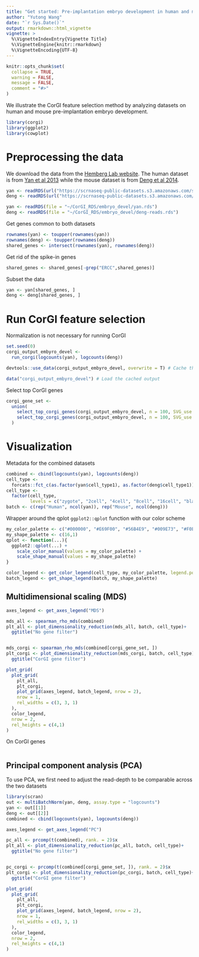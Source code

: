 ```yaml
---
title: "Get started: Pre-implantation embryo development in human and mouse"
author: "Yutong Wang"
date: "`r Sys.Date()`"
output: rmarkdown::html_vignette
vignette: >
  %\VignetteIndexEntry{Vignette Title}
  %\VignetteEngine{knitr::rmarkdown}
  %\VignetteEncoding{UTF-8}
---
```


```r
knitr::opts_chunk$set(
  collapse = TRUE,
  warning = FALSE,
  message = FALSE,
  comment = "#>"
)
```

We illustrate the CorGI feature selection method by analyzing datasets on human and mouse pre-implantation embryo development.

```r
library(corgi)
library(ggplot2)
library(cowplot)
```

# Preprocessing the data

We download the data from the [Hemberg Lab website](https://hemberg-lab.github.io/scRNA.seq.datasets/). The human dataset is from [Yan et al 2013](http://dx.doi.org/10.1038/nsmb.2660) while the mouse dataset is from [Deng et al 2014](http://dx.doi.org/10.1126/science.1245316).

```r
yan <- readRDS(url("https://scrnaseq-public-datasets.s3.amazonaws.com/scater-objects/yan.rds"))
deng <- readRDS(url("https://scrnaseq-public-datasets.s3.amazonaws.com/scater-objects/deng-reads.rds"))
```

```r
yan <- readRDS(file = "~/CorGI_RDS/embryo_devel/yan.rds")
deng <- readRDS(file = "~/CorGI_RDS/embryo_devel/deng-reads.rds")
```

Get genes common to both datasets
```r
rownames(yan) <- toupper(rownames(yan))
rownames(deng) <- toupper(rownames(deng))
shared_genes <- intersect(rownames(yan), rownames(deng))
```


Get rid of the spike-in genes
```r
shared_genes <- shared_genes[-grep("ERCC",shared_genes)]
```

Subset the data
```r
yan <- yan[shared_genes, ]
deng <- deng[shared_genes, ]
```

# Run CorGI feature selection

Normalization is not necessary for running CorGI

```r
set.seed(0)
corgi_output_embyro_devel <-
  run_corgi(logcounts(yan), logcounts(deng))
```

```r
devtools::use_data(corgi_output_embyro_devel, overwrite = T) # Cache the output so that we don't have to actually rerun corgi. Change to "eval=T" if rerun is necessary.
```

```r
data("corgi_output_embyro_devel") # Load the cached output
```

Select top CorGI genes
```r
corgi_gene_set <-
  union(
    select_top_corgi_genes(corgi_output_embyro_devel, n = 100, SVG_use = 2),
    select_top_corgi_genes(corgi_output_embyro_devel, n = 100, SVG_use = 3)
  )
```

# Visualization

Metadata for the combined datasets
```r
combined <- cbind(logcounts(yan), logcounts(deng))
cell_type <-
  forcats::fct_c(as.factor(yan$cell_type1), as.factor(deng$cell_type1))
cell_type <-
  factor(cell_type,
         levels = c("zygote", "2cell", "4cell", "8cell", "16cell", "blast"))
batch <- c(rep("Human", ncol(yan)), rep("Mouse", ncol(deng)))
```

Wrapper around the qplot `ggplot2::qplot` function with our color scheme

```r
my_color_palette <- c("#000000", "#E69F00", "#56B4E9", "#009E73", "#F0E442", "#0072B2", "#D55E00", "#CC79A7")
my_shape_palette <- c(16,1)
qplot <- function(...){
  ggplot2::qplot(...) +
    scale_color_manual(values = my_color_palette) +
    scale_shape_manual(values = my_shape_palette)
}

color_legend <- get_color_legend(cell_type, my_color_palette, legend.position = "bottom",ncol = 6)
batch_legend <- get_shape_legend(batch, my_shape_palette)
```


## Multidimensional scaling (MDS)


```r
axes_legend <- get_axes_legend("MDS")

mds_all <- spearman_rho_mds(combined)
plt_all <- plot_dimensionality_reduction(mds_all, batch, cell_type)+
  ggtitle("No gene filter")


mds_corgi <- spearman_rho_mds(combined[corgi_gene_set, ])
plt_corgi <- plot_dimensionality_reduction(mds_corgi, batch, cell_type)+
  ggtitle("CorGI gene filter")

plot_grid(
  plot_grid(
    plt_all,
    plt_corgi,
    plot_grid(axes_legend, batch_legend, nrow = 2), 
    nrow = 1,
    rel_widths = c(3, 3, 1)
  ),
  color_legend,
  nrow = 2,
  rel_heights = c(4,1)
)
```


On CorGI genes

```r
```

## Principal component analysis (PCA)

To use PCA, we first need to adjust the read-depth to be comparable across the two datasets
```r
library(scran)
out <- multiBatchNorm(yan, deng, assay.type = "logcounts")
yan <- out[[1]]
deng <- out[[2]]
combined <- cbind(logcounts(yan), logcounts(deng))
```




```r
axes_legend <- get_axes_legend("PC")

pc_all <- prcomp(t(combined), rank. = 2)$x
plt_all <- plot_dimensionality_reduction(pc_all, batch, cell_type)+
  ggtitle("No gene filter")


pc_corgi <- prcomp(t(combined[corgi_gene_set, ]), rank. = 2)$x
plt_corgi <- plot_dimensionality_reduction(pc_corgi, batch, cell_type)+
  ggtitle("CorGI gene filter")

plot_grid(
  plot_grid(
    plt_all,
    plt_corgi,
    plot_grid(axes_legend, batch_legend, nrow = 2), 
    nrow = 1,
    rel_widths = c(3, 3, 1)
  ),
  color_legend,
  nrow = 2,
  rel_heights = c(4,1)
)
```



